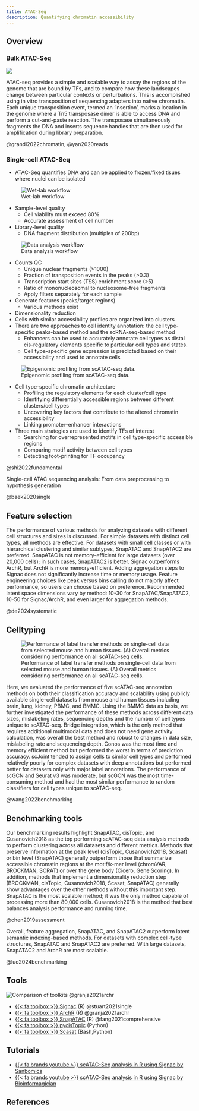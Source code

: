 ```yaml
---
title: ATAC-Seq
description: Quantifying chromatin accessibility
---
```


## Overview {#atacseq-overview}

### Bulk ATAC-Seq

![](https://media.springernature.com/full/springer-static/image/art%3A10.1038%2Fs41596-022-00692-9/MediaObjects/41596_2022_692_Fig1_HTML.png?as=webp)

ATAC-seq provides a simple and scalable way to assay the regions of the genome that are bound by TFs, and to compare how these landscapes change between particular contexts or perturbations. This is accomplished using in vitro transposition of sequencing adapters into native chromatin. Each unique transposition event, termed an ‘insertion’, marks a location in the genome where a Tn5 transposase dimer is able to access DNA and perform a cut-and-paste reaction. The transposase simultaneously fragments the DNA and inserts sequence handles that are then used for amplification during library preparation.

@grandi2022chromatin, @yan2020reads

### Single-cell ATAC-Seq

- ATAC-Seq quantifies DNA and can be applied to frozen/fixed tisues where nuclei can be isolated

![Wet-lab workflow](https://media.springernature.com/full/springer-static/image/art%3A10.1007%2Fs42994-022-00082-5/MediaObjects/42994_2022_82_Fig1_HTML.png?as=webp)

- Sample-level quality
  - Cell viability must exceed 80%
  - Accurate assessment of cell number
- Library-level quality
  - DNA fragment distribution (multiples of 200bp)

![Data analysis workflow](https://media.springernature.com/full/springer-static/image/art%3A10.1007%2Fs42994-022-00082-5/MediaObjects/42994_2022_82_Fig2_HTML.png?as=webp)

- Counts QC
  - Unique nuclear fragments (>1000)
  - Fraction of transposition events in the peaks (>0.3)
  - Transcription start sites (TSS) enrichment score (>5)
  - Ratio of mononucleosomal to nucleosome-free fragments
  - Apply filters separately for each sample
- Generate features (peaks/target regions)
  - Various methods exist
- Dimensionality reduction
- Cells with similar accessibility profiles are organized into clusters
- There are two approaches to cell identity annotation: the cell type-specific peaks-based method and the scRNA-seq-based method
  - Enhancers can be used to accurately annotate cell types as distal cis-regulatory elements specific to particular cell types and states.
  - Cell type-specific gene expression is predicted based on their accessibility and used to annotate cells

![Epigenomic profiling from scATAC-seq data.](https://media.springernature.com/full/springer-static/image/art%3A10.1007%2Fs42994-022-00082-5/MediaObjects/42994_2022_82_Fig3_HTML.png?as=webp)

- Cell type-specific chromatin architecture
  - Profiling the regulatory elements for each cluster/cell type
  - Identifying differentially accessible regions between different clusters/cell types
  - Uncovering key factors that contribute to the altered chromatin accessibility
  - Linking promoter–enhancer interactions

- Three main strategies are used to identify TFs of interest
  - Searching for overrepresented motifs in cell type-specific accessible regions
  - Comparing motif activity between cell types
  - Detecting foot-printing for TF occupancy

@shi2022fundamental

Single-cell ATAC sequencing analysis: From data preprocessing to hypothesis generation

@baek2020single

## Feature selection

The performance of various methods for analyzing datasets with different cell structures and sizes is discussed. For simple datasets with distinct cell types, all methods are effective. For datasets with small cell classes or with hierarchical clustering and similar subtypes, SnapATAC and SnapATAC2 are preferred. SnapATAC is not memory-efficient for large datasets (over 20,000 cells); in such cases, SnapATAC2 is better. Signac outperforms ArchR, but ArchR is more memory-efficient. Adding aggregation steps to Signac does not significantly increase time or memory usage. Feature engineering choices like peak versus bins calling do not majorly affect performance, so users can choose based on preference. Recommended latent space dimensions vary by method: 10-30 for SnapATAC/SnapATAC2, 10-50 for Signac/ArchR, and even larger for aggregation methods.

@de2024systematic

## Celltyping

![Performance of label transfer methods on single-cell data from selected mouse and human tissues. (A) Overall metrics considering performance on all scATAC-seq cells.](assets/wang-2022-1.webp)

Here, we evaluated the performance of five scATAC-seq annotation methods on both their classification accuracy and scalability using publicly available single-cell datasets from mouse and human tissues including brain, lung, kidney, PBMC, and BMMC. Using the BMMC data as basis, we further investigated the performance of these methods across different data sizes, mislabeling rates, sequencing depths and the number of cell types unique to scATAC-seq. Bridge integration, which is the only method that requires additional multimodal data and does not need gene activity calculation, was overall the best method and robust to changes in data size, mislabeling rate and sequencing depth. Conos was the most time and memory efficient method but performed the worst in terms of prediction accuracy. scJoint tended to assign cells to similar cell types and performed relatively poorly for complex datasets with deep annotations but performed better for datasets only with major label annotations. The performance of scGCN and Seurat v3 was moderate, but scGCN was the most time-consuming method and had the most similar performance to random classifiers for cell types unique to scATAC-seq.

@wang2022benchmarking

## Benchmarking tools

Our benchmarking results highlight SnapATAC, cisTopic, and Cusanovich2018 as the top performing scATAC-seq data analysis methods to perform clustering across all datasets and different metrics. Methods that preserve information at the peak level (cisTopic, Cusanovich2018, Scasat) or bin level (SnapATAC) generally outperform those that summarize accessible chromatin regions at the motif/k-mer level (chromVAR, BROCKMAN, SCRAT) or over the gene body (Cicero, Gene Scoring). In addition, methods that implement a dimensionality reduction step (BROCKMAN, cisTopic, Cusanovich2018, Scasat, SnapATAC) generally show advantages over the other methods without this important step. SnapATAC is the most scalable method; it was the only method capable of processing more than 80,000 cells. Cusanovich2018 is the method that best balances analysis performance and running time.

@chen2019assessment

Overall, feature aggregation, SnapATAC, and SnapATAC2 outperform latent semantic indexing-based methods. For datasets with complex cell-type structures, SnapATAC and SnapATAC2 are preferred. With large datasets, SnapATAC2 and ArchR are most scalable.

@luo2024benchmarking

## Tools

![Comparison of toolkits](https://media.springernature.com/full/springer-static/esm/art%3A10.1038%2Fs41588-021-00790-6/MediaObjects/41588_2021_790_Fig5_ESM.jpg) @granja2021archr

- [{{< fa toolbox >}} Signac](https://stuartlab.org/signac/index.html) (R) @stuart2021single
- [{{< fa toolbox >}} ArchR](https://github.com/GreenleafLab/ArchR) (R) @granja2021archr
- [{{< fa toolbox >}} SnapATAC](https://github.com/r3fang/SnapATAC) (R) @fang2021comprehensive
- [{{< fa toolbox >}} pycisTopic](https://github.com/aertslab/pycisTopic) (Python)
- [{{< fa toolbox >}} Scasat](https://github.com/ManchesterBioinference/Scasat) (Bash,Python)

## Tutorials

- [{{< fa brands youtube >}} scATAC-Seq analysis in R using Signac by Sanbomics](https://www.youtube.com/watch?v=e2396GKFMRY)
- [{{< fa brands youtube >}} scATAC-Seq analysis in R using Signac by Bioinformagician](https://www.youtube.com/watch?v=yEKZJVjc5DY)

## References {.unnumbered}
